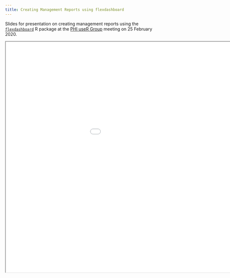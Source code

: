 ```yaml
---
title: Creating Management Reports using flexdashboard
---
```


Slides for presentation on creating management reports using the [`flexdashboard`](https://rmarkdown.rstudio.com/flexdashboard/) R package at the [PHI useR Group](https://github.com/Public-Health-Scotland/PHI-useR-group) meeting on 25 February 2020.

<iframe width=1150 height=750 src="../2020-02-25_flexdashboard/slides.html"></iframe>